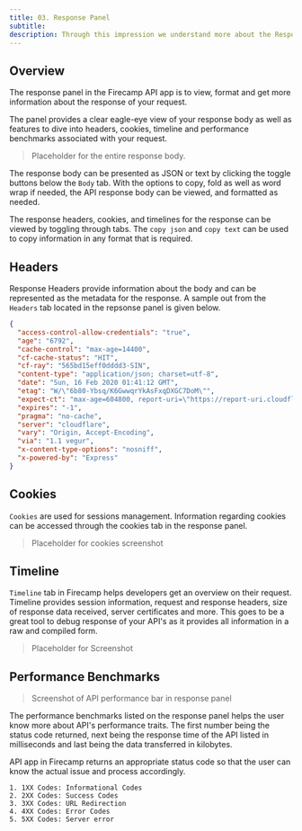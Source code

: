```yaml
---
title: 03. Response Panel
subtitle:
description: Through this impression we understand more about the Response Panel in the API app of Firecamp
---
```


## Overview

The response panel in the Firecamp API app is to view, format and get more information about the response of your request.

The panel provides a clear eagle-eye view of your response body as well as features to dive into headers, cookies, timeline and performance benchmarks associated with your request.

> Placeholder for the entire response body.

The response body can be presented as JSON or text by clicking the toggle buttons below the `Body` tab. With the options to copy, fold as well as word wrap if needed, the API response body can be viewed, and formatted as needed.

The response headers, cookies, and timelines for the response can be viewed by toggling through tabs. The `copy json` and `copy text` can be used to copy information in any format that is required.

## Headers

Response Headers provide information about the body and can be represented as the metadata for the response. A sample out from the `Headers` tab located in the repsonse panel is given below.

``` JSON
{
  "access-control-allow-credentials": "true",
  "age": "6792",
  "cache-control": "max-age=14400",
  "cf-cache-status": "HIT",
  "cf-ray": "565bd15eff0dddd3-SIN",
  "content-type": "application/json; charset=utf-8",
  "date": "Sun, 16 Feb 2020 01:41:12 GMT",
  "etag": "W/\"6b80-Ybsq/K6GwwqrYkAsFxqDXGC7DoM\"",
  "expect-ct": "max-age=604800, report-uri=\"https://report-uri.cloudflare.com/cdn-cgi/beacon/expect-ct\"",
  "expires": "-1",
  "pragma": "no-cache",
  "server": "cloudflare",
  "vary": "Origin, Accept-Encoding",
  "via": "1.1 vegur",
  "x-content-type-options": "nosniff",
  "x-powered-by": "Express"
}
```

## Cookies

`Cookies` are used for sessions management. Information regarding cookies can be accessed through the cookies tab in the response panel.

> Placeholder for cookies screenshot

## Timeline

`Timeline` tab in Firecamp helps developers get an overview on their request. Timeline provides session information, request and response headers, size of response data received, server certificates and more. This goes to be a great tool to debug response of your API's as it provides all information in a raw and compiled form.

> Placeholder for Screenshot

## Performance Benchmarks

> Screenshot of API performance bar in response panel

The performance benchmarks listed on the response panel helps the user know more about API's performance traits. The first number being the status code returned, next being the response time of the API listed in milliseconds and last being the data transferred in kilobytes.

API app in Firecamp returns an appropriate status code so that the user can know the actual issue and process accordingly.

```
1. 1XX Codes: Informational Codes
2. 2XX Codes: Success Codes
3. 3XX Codes: URL Redirection
4. 4XX Codes: Error Codes
5. 5XX Codes: Server error
```
